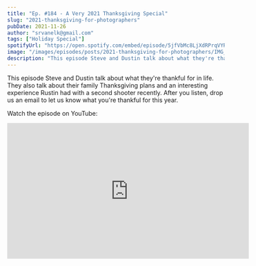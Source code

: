 ```yaml
---
title: "Ep. #184 - A Very 2021 Thanksgiving Special"
slug: "2021-thanksgiving-for-photographers"
pubDate: 2021-11-26
author: "srvanelk@gmail.com"
tags: ["Holiday Special"]
spotifyUrl: "https://open.spotify.com/embed/episode/5jfVbMc8LjXdRPrqVYRshC?utm_source=generator"
image: "/images/episodes/posts/2021-thanksgiving-for-photographers/IMG_5056.webp"
description: "This episode Steve and Dustin talk about what they're thankful for in life. They also talk about their family Thanksgiving plans and an interesting experience Rustin had with a second shooter recently. After you listen, drop us an email to let us know what you're thankful for this year."
---
```


This episode Steve and Dustin talk about what they're thankful for in life. They also talk about their family Thanksgiving plans and an interesting experience Rustin had with a second shooter recently. After you listen, drop us an email to let us know what you're thankful for this year.

Watch the episode on YouTube:
<iframe width="560" height="315" src="https://www.youtube.com/embed/qvBBFE-a60k" frameborder="0" allow="autoplay; encrypted-media" allowfullscreen></iframe>
